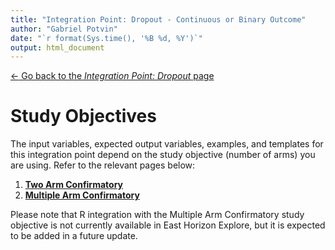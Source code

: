 ```yaml
---
title: "Integration Point: Dropout - Continuous or Binary Outcome"
author: "Gabriel Potvin"
date: "`r format(Sys.time(), '%B %d, %Y')`"
output: html_document
---
```


[$\leftarrow$ Go back to the *Integration Point: Dropout* page](IntegrationPointDropout.html)

# Study Objectives

The input variables, expected output variables, examples, and templates for this integration point depend on the study objective (number of arms) you are using. Refer to the relevant pages below:

1. [**Two Arm Confirmatory**](IntegrationPointDropoutContinuousOrBinaryTwoArm.html)
1. [**Multiple Arm Confirmatory**](IntegrationPointDropoutContinuousOrBinaryMultipleArm.html)

Please note that R integration with the Multiple Arm Confirmatory study objective is not currently available in East Horizon Explore, but it is expected to be added in a future update.
